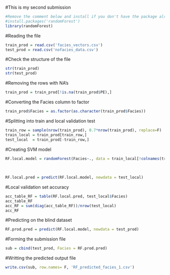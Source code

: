 #This is my second submission

```{r}
#Remove the comment below and install if you don't have the package already installed.
#install.packages('randomForest')
library(randomForest)
```

#Reading the file
```{r}
train_prod = read.csv('facies_vectors.csv')
test_prod = read.csv('nofacies_data.csv')
```


#Check the structure of the file 
```{r}
str(train_prod)
str(test_prod)
```


#Removing the rows with NA's
```{r}
train_prod = train_prod[!is.na(train_prod$PE),]
```


#Converting the Facies column to factor
```{r}
train_prod$Facies = as.factor(as.character(train_prod$Facies))
```

#Splitting into train and local validation test
```{r}
train_row = sample(nrow(train_prod), 0.7*nrow(train_prod), replace=F)
train_local = train_prod[train_row,]
test_local  = train_prod[-train_row,]
```

#Creating SVM model
```{r}
RF.local.model = randomForest(Facies~., data = train_local[!colnames(train_local) %in% c('Formation',
                                                                                 'Well.Name',
                                                                                 'Depth'
                                                                                 )])
RF.local.pred = predict(RF.local.model, newdata = test_local)
```

#Local validation set accuracy
```{r}
acc_table_RF = table(RF.local.pred, test_local$Facies)
acc_table_RF
acc_RF = sum(diag(acc_table_RF))/nrow(test_local)
acc_RF
```


#Predicting on the blind dataset
```{r}
RF.prod.pred = predict(RF.local.model, newdata = test_prod)
```

#Forming the submission file
```{r}
sub = cbind(test_prod, Facies = RF.prod.pred)
```

#Writting the predicted output file
```{r}
write.csv(sub, row.names= F, 'RF_predicted_facies_1.csv')
```

